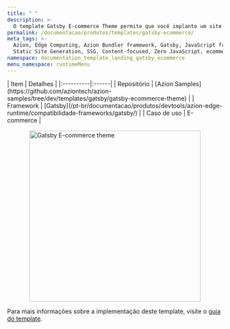 ```yaml
---
title: " "
description: >-
  O template Gatsby E-commerce Theme permite que você implante um site de e-commerce baseado em Gatsby em apenas alguns passos, diretamente na borda. Ele inclui componentes estilizados e ferramentas para adicionar funcionalidades, facilitando o processo de personalização.
permalink: /documentacao/produtos/templates/gatsby-ecommerce/
meta_tags: >-
  Azion, Edge Computing, Azion Bundler framework, Gatsby, JavaScript frameworks,
  Static Site Generation, SSG, Content-focused, Zero JavaScript, ecommerce
namespace: documentation_template_landing_gatsby_ecommerce
menu_namespace: runtimeMenu
---
```




<div class="[&_.flex.flex-col]:!gap-4 [&_.flex.flex-col]:md:!gap-8 [&_.flex.flex-col]:2xl:!gap-16">
  <HeroHome
    title="Gatsby E-Commerce theme"
    description="O template Gatsby E-commerce Theme permite que você implante um site de e-commerce baseado em Gatsby em apenas alguns passos, diretamente na borda. Ele inclui componentes estilizados e ferramentas para adicionar funcionalidades, facilitando o processo de personalização."
    logos={[]}
    buttons={[
      { label: "Deploy template", link: "https://console.azion.com/create/gatsby/gatsby-ecommerce-theme", outlined: false, icon: "ai ai-azion", iconPos: "left" },
      { label: "Ver demo", link: "https://mgfmr731me.map.azionedge.net", severity: "secondary" }
    ]}
  />
</div>

<div style="display: flex; gap: 1rem; align-items: center; flex-direction: row; flex-wrap: wrap;">
  <div style="flex: 1; min-width: 300px;">
    | Item | Detalhes |
    |:----------|:------|
    | Repositório | [Azion Samples](https://github.com/aziontech/azion-samples/tree/dev/templates/gatsby/gatsby-ecommerce-theme) |
    | Framework | [Gatsby](/pt-br/documentacao/produtos/devtools/azion-edge-runtime/compatibilidade-frameworks/gatsby/) |
    | Caso de uso | E-commerce |
  </div>
  <div style="display: flex; justify-content: center; align-items: center; flex: 1; min-width: 300px;">
    <img src="/assets/docs/images/uploads/template-showcase/gatsby/gatsby-ecommerce.png" width="400" alt="Gatsby E-commerce theme" style="max-width: 100%; height: auto;" />
  </div>
</div>

Para mais informações sobre a implementação deste template, visite o [guia do template](/pt-br/documentacao/produtos/guias/gatsby-ecommerce-theme/).